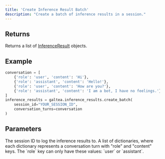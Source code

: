 ```yaml
---
title: 'Create Inference Result Batch'
description: "Create a batch of inference results in a session."
---
```


## Returns
Returns a list of [InferenceResult](/concepts/product/version/session/inference-result) objects.

## Example
```python
conversation = [
    {'role': 'user', 'content': 'Hi'},
    {'role': 'assistant', 'content': 'Hello!'},
    {'role': 'user', 'content': 'How are you?'},
    {'role': 'assistant', 'content': 'I am a bot, I have no feelings.'}
]
inference_results = galtea.inference_results.create_batch(
    session_id="YOUR_SESSION_ID",
    conversation_turns=conversation
)
```

## Parameters
<ResponseField name="session_id" type="string" required>
  The session ID to log the inference results to.
</ResponseField>
<ResponseField name="conversation_turns" type="list[dict]" required>
  A list of dictionaries, where each dictionary represents a conversation turn with "role" and "content" keys. The `role` key can only have these values: `user` or `assistant`.
</ResponseField>
